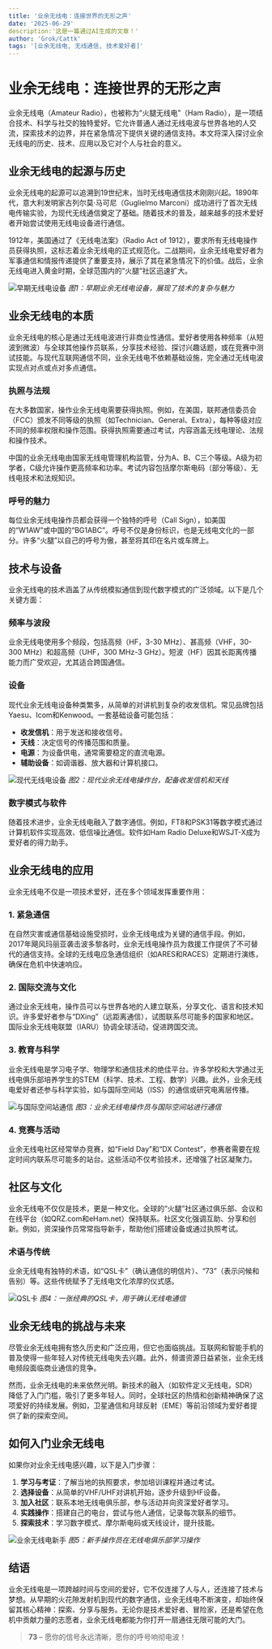 ```yaml
---
title: '业余无线电：连接世界的无形之声'
date: '2025-06-29'
description:'这是一篇通过AI生成的文章！'
author: 'Grok/Cattk'
tags: '[业余无线电, 无线通信, 技术爱好者]'
---
```


# 业余无线电：连接世界的无形之声

业余无线电（Amateur Radio），也被称为“火腿无线电”（Ham Radio），是一项结合技术、科学与社交的独特爱好。它允许普通人通过无线电波与世界各地的人交流，探索技术的边界，并在紧急情况下提供关键的通信支持。本文将深入探讨业余无线电的历史、技术、应用以及它对个人与社会的意义。

## 业余无线电的起源与历史

业余无线电的起源可以追溯到19世纪末，当时无线电通信技术刚刚兴起。1890年代，意大利发明家古列尔莫·马可尼（Guglielmo Marconi）成功进行了首次无线电传输实验，为现代无线通信奠定了基础。随着技术的普及，越来越多的技术爱好者开始尝试使用无线电设备进行通信。

1912年，美国通过了《无线电法案》（Radio Act of 1912），要求所有无线电操作员获得执照，这标志着业余无线电的正式规范化。二战期间，业余无线电爱好者为军事通信和情报传递提供了重要支持，展示了其在紧急情况下的价值。战后，业余无线电进入黄金时期，全球范围内的“火腿”社区迅速扩大。

![早期无线电设备](https://img.cattk.com/20250629/AQADPMsxG5BxCVd9.jpg)
*图1：早期业余无线电设备，展现了技术的复杂与魅力*

## 业余无线电的本质

业余无线电的核心是通过无线电波进行非商业性通信。爱好者使用各种频率（从短波到微波）与全球其他操作员联系，分享技术经验、探讨兴趣话题，或在竞赛中测试技能。与现代互联网通信不同，业余无线电不依赖基础设施，完全通过无线电波实现点对点或点对多点通信。

### 执照与法规

在大多数国家，操作业余无线电需要获得执照。例如，在美国，联邦通信委员会（FCC）颁发不同等级的执照（如Technician、General、Extra），每种等级对应不同的频率权限和操作范围。获得执照需要通过考试，内容涵盖无线电理论、法规和操作技术。

中国的业余无线电由国家无线电管理机构监管，分为A、B、C三个等级。A级为初学者，C级允许操作更高频率和功率。考试内容包括摩尔斯电码（部分等级）、无线电技术和法规知识。

### 呼号的魅力

每位业余无线电操作员都会获得一个独特的呼号（Call Sign），如美国的“W1AW”或中国的“BG1ABC”。呼号不仅是身份标识，也是无线电文化的一部分。许多“火腿”以自己的呼号为傲，甚至将其印在名片或车牌上。

## 技术与设备

业余无线电的技术涵盖了从传统模拟通信到现代数字模式的广泛领域。以下是几个关键方面：

### 频率与波段

业余无线电使用多个频段，包括高频（HF，3-30 MHz）、甚高频（VHF，30-300 MHz）和超高频（UHF，300 MHz-3 GHz）。短波（HF）因其长距离传播能力而广受欢迎，尤其适合跨国通信。

### 设备

现代业余无线电设备种类繁多，从简单的对讲机到复杂的收发信机。常见品牌包括Yaesu、Icom和Kenwood。一套基础设备可能包括：

- **收发信机**：用于发送和接收信号。
- **天线**：决定信号的传播范围和质量。
- **电源**：为设备供电，通常需要稳定的直流电源。
- **辅助设备**：如调谐器、放大器和计算机接口。

![现代无线电设备](https://img.cattk.com/20250629/AQADPssxG5BxCVd9.jpg)
*图2：现代业余无线电操作台，配备收发信机和天线*

### 数字模式与软件

随着技术进步，业余无线电融入了数字通信。例如，FT8和PSK31等数字模式通过计算机软件实现高效、低信噪比通信。软件如Ham Radio Deluxe和WSJT-X成为爱好者的得力助手。

## 业余无线电的应用

业余无线电不仅是一项技术爱好，还在多个领域发挥重要作用：

### 1. 紧急通信

在自然灾害或通信基础设施受损时，业余无线电成为关键的通信手段。例如，2017年飓风玛丽亚袭击波多黎各时，业余无线电操作员为救援工作提供了不可替代的通信支持。全球的无线电应急通信组织（如ARES和RACES）定期进行演练，确保在危机中快速响应。

### 2. 国际交流与文化

通过业余无线电，操作员可以与世界各地的人建立联系，分享文化、语言和技术知识。许多爱好者参与“DXing”（远距离通信），试图联系尽可能多的国家和地区。国际业余无线电联盟（IARU）协调全球活动，促进跨国交流。

### 3. 教育与科学

业余无线电是学习电子学、物理学和通信技术的绝佳平台。许多学校和大学通过无线电俱乐部培养学生的STEM（科学、技术、工程、数学）兴趣。此外，业余无线电爱好者还参与科学实验，如与国际空间站（ISS）的通信或研究电离层传播。

![与国际空间站通信](https://img.cattk.com/20250629/AQADO8sxG5BxCVd9.jpg)
*图3：业余无线电操作员与国际空间站进行通信*

### 4. 竞赛与活动

业余无线电社区经常举办竞赛，如“Field Day”和“DX Contest”，参赛者需要在规定时间内联系尽可能多的站台。这些活动不仅考验技术，还增强了社区凝聚力。

## 社区与文化

业余无线电不仅仅是技术，更是一种文化。全球的“火腿”社区通过俱乐部、会议和在线平台（如QRZ.com和eHam.net）保持联系。社区文化强调互助、分享和创新。例如，资深操作员常常指导新手，帮助他们搭建设备或通过执照考试。

### 术语与传统

业余无线电有独特的术语，如“QSL卡”（确认通信的明信片）、“73”（表示问候和告别）等。这些传统赋予了无线电文化浓厚的仪式感。

![QSL卡](https://img.cattk.com/20250629/AQADQcsxG5BxCVd9.jpg)
*图4：一张经典的QSL卡，用于确认无线电通信*

## 业余无线电的挑战与未来

尽管业余无线电拥有悠久历史和广泛应用，但它也面临挑战。互联网和智能手机的普及使得一些年轻人对传统无线电失去兴趣。此外，频谱资源日益紧张，业余无线电频段面临商业通信的竞争。

然而，业余无线电的未来依然光明。新技术的融入（如软件定义无线电，SDR）降低了入门门槛，吸引了更多年轻人。同时，全球社区的热情和创新精神确保了这项爱好的持续发展。例如，卫星通信和月球反射（EME）等前沿领域为爱好者提供了新的探索空间。

## 如何入门业余无线电

如果你对业余无线电感兴趣，以下是入门步骤：

1. **学习与考证**：了解当地的执照要求，参加培训课程并通过考试。
2. **选择设备**：从简单的VHF/UHF对讲机开始，逐步升级到HF设备。
3. **加入社区**：联系本地无线电俱乐部，参与活动并向资深爱好者学习。
4. **实践操作**：搭建自己的电台，尝试与他人通信，记录每次联系的细节。
5. **探索技术**：学习数字模式、摩尔斯电码或天线设计，提升技能。

![业余无线电新手](https://img.cattk.com/20250629/AQADPcsxG5BxCVd9.jpg)
*图5：新手操作员在无线电俱乐部学习操作*

## 结语

业余无线电是一项跨越时间与空间的爱好，它不仅连接了人与人，还连接了技术与梦想。从早期的火花隙发射机到现代的数字通信，业余无线电不断演变，却始终保留其核心精神：探索、分享与服务。无论你是技术爱好者、冒险家，还是希望在危机中贡献力量的志愿者，业余无线电都能为你打开一扇通往无限可能的大门。

> **73** – 愿你的信号永远清晰，愿你的呼号响彻电波！
